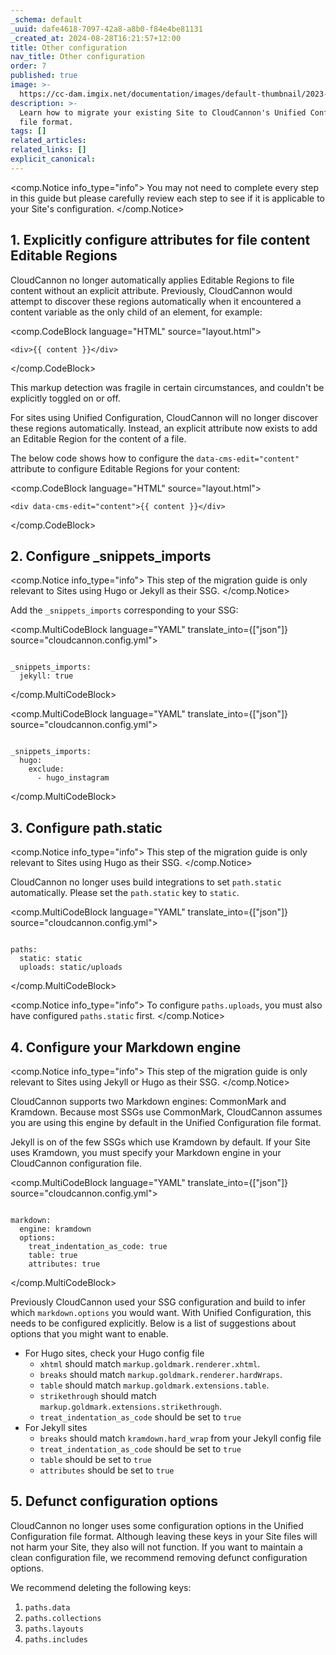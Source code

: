 ```yaml
---
_schema: default
_uuid: dafe4618-7097-42a8-a8b0-f84e4be81131
_created_at: 2024-08-28T16:21:57+12:00
title: Other configuration
nav_title: Other configuration
order: 7
published: true
image: >-
  https://cc-dam.imgix.net/documentation/images/default-thumbnail/2023-Q4/CloudCannon-Documentation-Thumbnail.png
description: >-
  Learn how to migrate your existing Site to CloudCannon's Unified Configuration
  file format.
tags: []
related_articles:
related_links: []
explicit_canonical:
---
```

<comp.Notice info_type="info">
  You may not need to complete every step in this guide but please carefully review each step to see if it is applicable to your Site's configuration.
</comp.Notice>

## 1\. Explicitly configure attributes for file content Editable Regions

CloudCannon no longer automatically applies Editable Regions to file content without an explicit attribute. Previously, CloudCannon would attempt to discover these regions automatically when it encountered a content variable as the only child of an element, for example:

<comp.CodeBlock language="HTML" source="layout.html">
``````````
<div>{{ content }}</div>
``````````
</comp.CodeBlock>

This markup detection was fragile in certain circumstances, and couldn't be explicitly toggled on or off.

For sites using Unified Configuration, CloudCannon will no longer discover these regions automatically. Instead, an explicit attribute now exists to add an Editable Region for the content of a file.

The below code shows how to configure the `data-cms-edit="content"` attribute to configure Editable Regions for your content:

<comp.CodeBlock language="HTML" source="layout.html">
``````````
<div data-cms-edit="content">{{ content }}</div>
``````````
</comp.CodeBlock>

## 2\. Configure \_snippets\_imports

<comp.Notice info_type="info">
  This step of the migration guide is only relevant to Sites using Hugo or Jekyll as their SSG.
</comp.Notice>

Add the `_snippets_imports` corresponding to your SSG:

<comp.MultiCodeBlock language="YAML" translate_into={["json"]} source="cloudcannon.config.yml">
``````````

_snippets_imports:
  jekyll: true

``````````
</comp.MultiCodeBlock>

<comp.MultiCodeBlock language="YAML" translate_into={["json"]} source="cloudcannon.config.yml">
``````````

_snippets_imports:
  hugo:
    exclude:
      - hugo_instagram

``````````
</comp.MultiCodeBlock>

## 3\. Configure path.static

<comp.Notice info_type="info">
  This step of the migration guide is only relevant to Sites using Hugo as their SSG.
</comp.Notice>

CloudCannon no longer uses build integrations to set `path.static` automatically. Please set the `path.static` key to `static`.

<comp.MultiCodeBlock language="YAML" translate_into={["json"]} source="cloudcannon.config.yml">
``````````

paths:
  static: static
  uploads: static/uploads

``````````
</comp.MultiCodeBlock>

<comp.Notice info_type="info">
  To configure `paths.uploads`, you must also have configured `paths.static` first.
</comp.Notice>

## 4\. Configure your Markdown engine

<comp.Notice info_type="info">
  This step of the migration guide is only relevant to Sites using Jekyll or Hugo as their SSG.
</comp.Notice>

CloudCannon supports two Markdown engines: CommonMark and Kramdown. Because most SSGs use CommonMark, CloudCannon assumes you are using this engine by default in the Unified Configuration file format.

Jekyll is on of the few SSGs which use Kramdown by default. If your Site uses Kramdown, you must specify your Markdown engine in your CloudCannon configuration file.

<comp.MultiCodeBlock language="YAML" translate_into={["json"]} source="cloudcannon.config.yml">
``````````

markdown:
  engine: kramdown
  options:
    treat_indentation_as_code: true
    table: true
    attributes: true

``````````
</comp.MultiCodeBlock>

Previously CloudCannon used your SSG configuration and build to infer which `markdown.options` you would want. With Unified Configuration, this needs to be configured explicitly. Below is a list of suggestions about options that you might want to enable.

* For Hugo sites, check your Hugo config file
  * `xhtml` should match `markup.goldmark.renderer.xhtml`.
  * `breaks` should match `markup.goldmark.renderer.hardWraps`.
  * `table` should match `markup.goldmark.extensions.table`.
  * `strikethrough` should match `markup.goldmark.extensions.strikethrough`.
  * `treat_indentation_as_code` should be set to `true`
* For Jekyll sites
  * `breaks` should match `kramdown.hard_wrap` from your Jekyll config file
  * `treat_indentation_as_code` should be set to `true`
  * `table` should be set to `true`
  * `attributes` should be set to `true`


## 5\. Defunct configuration options

CloudCannon no longer uses some configuration options in the Unified Configuration file format. Although leaving these keys in your Site files will not harm your Site, they also will not function. If you want to maintain a clean configuration file, we recommend removing defunct configuration options.

We recommend deleting the following keys:

1. `paths.data`
2. `paths.collections`
3. `paths.layouts`
4. `paths.includes`